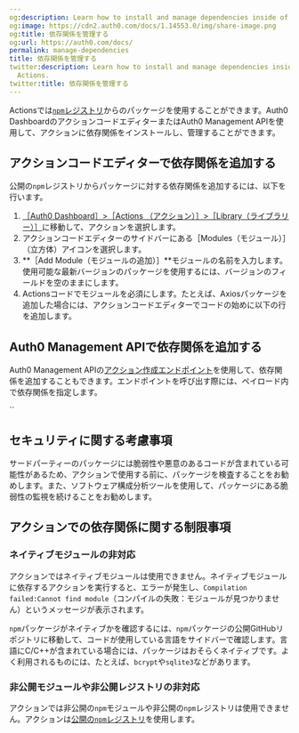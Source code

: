 ```yaml
---
og:description: Learn how to install and manage dependencies inside of Auth0 Actions.
og:image: https://cdn2.auth0.com/docs/1.14553.0/img/share-image.png
og:title: 依存関係を管理する
og:url: https://auth0.com/docs/
permalink: manage-dependencies
title: 依存関係を管理する
twitter:description: Learn how to install and manage dependencies inside of Auth0
  Actions.
twitter:title: 依存関係を管理する
---
```


Actionsでは[`npm`レジストリ](https://www.npmjs.com/)からのパッケージを使用することができます。Auth0 DashboardのアクションコードエディターまたはAuth0 Management APIを使用して、アクションに依存関係をインストールし、管理することができます。

## アクションコードエディターで依存関係を追加する

公開の`npm`レジストリからパッケージに対する依存関係を追加するには、以下を行います。

1. [［Auth0 Dashboard］>［Actions （アクション）］>［Library（ライブラリー）］](https://manage.auth0.com/#/actions/library)に移動して、アクションを選択します。
2. アクションコードエディターのサイドバーにある［Modules（モジュール）］（立方体）アイコンを選択します。
3. **［Add Module（モジュールの追加）］**モジュールの名前を入力します。使用可能な最新バージョンのパッケージを使用するには、バージョンのフィールドを空のままにします。
4. Actionsコードでモジュールを必須にします。たとえば、Axiosパッケージを追加した場合には、アクションコードエディターでコードの始めに以下の行を追加します。

## Auth0 Management APIで依存関係を追加する

Auth0 Management APIの[アクション作成エンドポイント](/api/management/v2#!/Actions/post_action)を使用して、依存関係を追加することもできます。エンドポイントを呼び出す際には、ペイロード内で依存関係を指定します。

``

## セキュリティに関する考慮事項

サードパーティーのパッケージには脆弱性や悪意のあるコードが含まれている可能性があるため、アクションで使用する前に、パッケージを検査することをお勧めします。また、ソフトウェア構成分析ツールを使用して、パッケージにある脆弱性の監視を続けることをお勧めします。

## アクションでの依存関係に関する制限事項

### ネイティブモジュールの非対応

アクションではネイティブモジュールは使用できません。ネイティブモジュールに依存するアクションを実行すると、エラーが発生し、`Compilation failed:Cannot find module`（コンパイルの失敗：モジュールが見つかりません）というメッセージが表示されます。

`npm`パッケージがネイティブかを確認するには、`npm`パッケージの公開GitHubリポジトリに移動して、コードが使用している言語をサイドバーで確認します。言語にC/C++が含まれている場合には、パッケージはおそらくネイティブです。よく利用されるものには、たとえば、`bcrypt`や`sqlite3`などがあります。

### 非公開モジュールや非公開レジストリの非対応

アクションでは非公開の`npm`モジュールや非公開の`npm`レジストリは使用できません。アクションは[公開の`npm`レジストリ](https://registry.npmjs.org)を使用します。